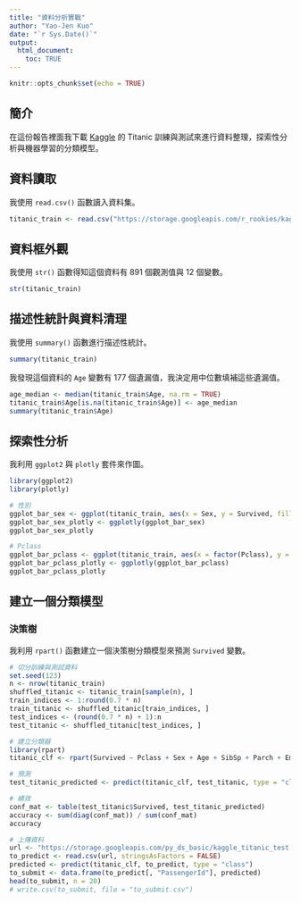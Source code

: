 ```yaml
---
title: "資料分析實戰"
author: "Yao-Jen Kuo"
date: "`r Sys.Date()`"
output:
  html_document:
    toc: TRUE
---
```


```r
knitr::opts_chunk$set(echo = TRUE)
```

## 簡介

在這份報告裡面我下載 [Kaggle](https://www.kaggle.com/) 的 Titanic 訓練與測試來進行資料整理，探索性分析與機器學習的分類模型。

## 資料讀取

我使用 `read.csv()` 函數讀入資料集。

```r
titanic_train <- read.csv("https://storage.googleapis.com/r_rookies/kaggle_titanic_train.csv", stringsAsFactors = FALSE)
```

## 資料框外觀

我使用 `str()` 函數得知這個資料有 891 個觀測值與 12 個變數。

```r
str(titanic_train)
```

## 描述性統計與資料清理

我使用 `summary()` 函數進行描述性統計。

```r
summary(titanic_train)
```

我發現這個資料的 `Age` 變數有 177 個遺漏值，我決定用中位數填補這些遺漏值。

```r
age_median <- median(titanic_train$Age, na.rm = TRUE)
titanic_train$Age[is.na(titanic_train$Age)] <- age_median
summary(titanic_train$Age)
```

## 探索性分析

我利用 `ggplot2` 與 `plotly` 套件來作圖。

```r
library(ggplot2)
library(plotly)
```

```r
# 性別
ggplot_bar_sex <- ggplot(titanic_train, aes(x = Sex, y = Survived, fill = Sex)) + geom_bar(stat = "identity")
ggplot_bar_sex_plotly <- ggplotly(ggplot_bar_sex)
ggplot_bar_sex_plotly

# Pclass
ggplot_bar_pclass <- ggplot(titanic_train, aes(x = factor(Pclass), y = Survived, fill = factor(Pclass))) + geom_bar(stat = "identity", width = .7)
ggplot_bar_pclass_plotly <- ggplotly(ggplot_bar_pclass)
ggplot_bar_pclass_plotly
```

## 建立一個分類模型

### 決策樹

我利用 `rpart()` 函數建立一個決策樹分類模型來預測 `Survived` 變數。

```r
# 切分訓練與測試資料
set.seed(123)
n <- nrow(titanic_train)
shuffled_titanic <- titanic_train[sample(n), ]
train_indices <- 1:round(0.7 * n)
train_titanic <- shuffled_titanic[train_indices, ]
test_indices <- (round(0.7 * n) + 1):n
test_titanic <- shuffled_titanic[test_indices, ]

# 建立分類器
library(rpart)
titanic_clf <- rpart(Survived ~ Pclass + Sex + Age + SibSp + Parch + Embarked, data = train_titanic, method = "class")

# 預測
test_titanic_predicted <- predict(titanic_clf, test_titanic, type = "class")

# 績效
conf_mat <- table(test_titanic$Survived, test_titanic_predicted)
accuracy <- sum(diag(conf_mat)) / sum(conf_mat)
accuracy

# 上傳資料
url <- "https://storage.googleapis.com/py_ds_basic/kaggle_titanic_test.csv"
to_predict <- read.csv(url, stringsAsFactors = FALSE)
predicted <- predict(titanic_clf, to_predict, type = "class")
to_submit <- data.frame(to_predict[, "PassengerId"], predicted)
head(to_submit, n = 20)
# write.csv(to_submit, file = "to_submit.csv")
```